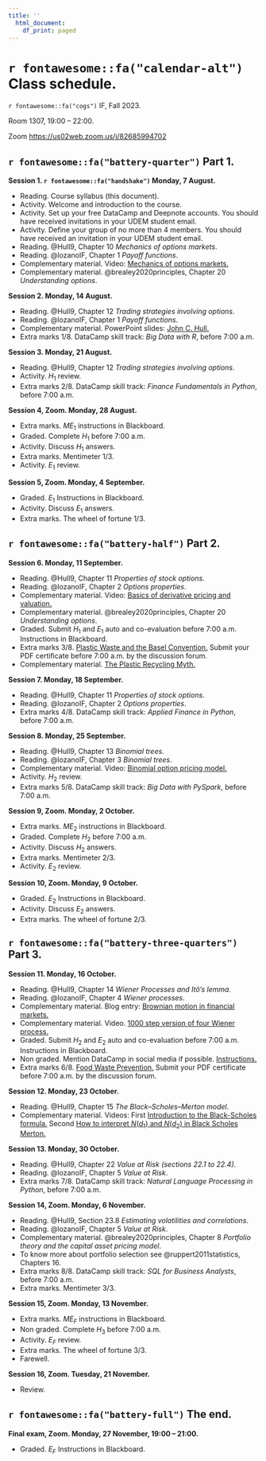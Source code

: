 ```yaml
---
title: ''
  html_document:
    df_print: paged
---
```


\newpage

# `r fontawesome::fa("calendar-alt")` Class schedule. 

`r fontawesome::fa("cogs")` IF, Fall 2023. 

Room 1307, 19:00 – 22:00.

Zoom [https://us02web.zoom.us/j/82685994702](https://us02web.zoom.us/j/82685994702)

## `r fontawesome::fa("battery-quarter")` Part 1.

**Session 1. `r fontawesome::fa("handshake")` Monday, 7 August.**

- Reading. Course syllabus (this document).
- Activity. Welcome and introduction to the course.
- Activity. Set up your free DataCamp and Deepnote accounts. You should have received invitations in your UDEM student email.
- Activity. Define your group of no more than 4 members. You should have received an invitation in your UDEM student email.
- Reading. @Hull9, Chapter 10 *Mechanics of options markets*.
- Reading. @lozanoIF, Chapter 1 *Payoff functions*.
- Complementary material. Video: [Mechanics of options markets.](https://youtu.be/z7P2bMCovf0)
- Complementary material. @brealey2020principles, Chapter 20 *Understanding options*.

**Session 2. Monday, 14 August.**

- Reading. @Hull9, Chapter 12 *Trading strategies involving options*. 
- Reading. @lozanoIF, Chapter 1 *Payoff functions*.
- Complementary material. PowerPoint slides: [John C. Hull.](https://www-2.rotman.utoronto.ca/~hull/ofodslides/index.html)
- Extra marks 1/8. DataCamp skill track: *Big Data with R*, before 7:00 a.m.

**Session 3. Monday, 21 August.**

- Reading. @Hull9, Chapter 12 *Trading strategies involving options*. 
- Activity. $H_1$ review.
- Extra marks 2/8. DataCamp skill track: *Finance Fundamentals in Python*, before 7:00 a.m.

**Session 4, Zoom. Monday, 28 August.**

- Extra marks. $ME_1$ instructions in Blackboard.
- Graded. Complete $H_1$ before 7:00 a.m.
- Activity. Discuss $H_1$ answers.
- Extra marks. Mentimeter 1/3.
- Activity. $E_1$ review.

**Session 5, Zoom. Monday, 4 September.**

- Graded. $E_1$ Instructions in Blackboard.
- Activity. Discuss $E_1$ answers.
- Extra marks. The wheel of fortune 1/3.

## `r fontawesome::fa("battery-half")` Part 2.

**Session 6. Monday, 11 September.**

- Reading. @Hull9, Chapter 11 *Properties of stock options*. 
- Reading. @lozanoIF, Chapter 2 *Options properties*.
- Complementary material. Video: [Basics of derivative pricing and valuation.](https://youtu.be/NdX7vDIUVQg)
- Complementary material. @brealey2020principles, Chapter 20 *Understanding options*.
- Graded. Submit $H_1$ and $E_1$ auto and co-evaluation before 7:00 a.m. Instructions in Blackboard.
- Extra marks 3/8. [Plastic Waste and the Basel Convention.](https://unccelearn.org/course/view.php?id=131&page=overview) Submit your PDF certificate before 7:00 a.m. by the discussion forum.
- Complementary material. [The Plastic Recycling Myth.](https://youtu.be/zZlRhCDzh2A)

**Session 7. Monday, 18 September.**

- Reading. @Hull9, Chapter 11 *Properties of stock options*. 
- Reading. @lozanoIF, Chapter 2 *Options properties*.
- Extra marks 4/8. DataCamp skill track: *Applied Finance in Python*, before 7:00 a.m.

**Session 8. Monday, 25 September.**

- Reading. @Hull9, Chapter 13 *Binomial trees*. 
- Reading. @lozanoIF, Chapter 3 *Binomial trees*.
- Complementary material. Video: [Binomial option pricing model.](https://youtu.be/7hL_4J5VjRw)
- Activity. $H_2$ review.
- Extra marks 5/8. DataCamp skill track: *Big Data with PySpark*, before 7:00 a.m.

**Session 9, Zoom. Monday, 2 October.**

- Extra marks. $ME_2$ instructions in Blackboard.
- Graded. Complete $H_2$ before 7:00 a.m.
- Activity. Discuss $H_2$ answers.
- Extra marks. Mentimeter 2/3.
- Activity. $E_2$ review.

**Session 10, Zoom. Monday, 9 October.**

- Graded. $E_2$ Instructions in Blackboard.
- Activity. Discuss $E_2$ answers.
- Extra marks. The wheel of fortune 2/3.

## `r fontawesome::fa("battery-three-quarters")` Part 3.

**Session 11. Monday, 16 October.**

- Reading. @Hull9, Chapter 14 *Wiener Processes and Itô's lemma*. 
- Reading. @lozanoIF, Chapter 4 *Wiener processes*.
- Complementary material. Blog entry: [Brownian motion in financial markets.](https://www.cantorsparadise.com/brownian-motion-in-financial-markets-ea5f02204b14)
- Complementary material. Video. [1000 step version of four Wiener process.](https://youtu.be/X-VRWeqG_I8)
- Graded. Submit $H_2$ and $E_2$ auto and co-evaluation before 7:00 a.m. Instructions in Blackboard.
- Non graded. Mention DataCamp in social media if possible. [Instructions.](https://docs.google.com/document/d/1Dv-L036CZWsZCmn9W5p0ikgetlc4GcT-NQ9Rp_HebE0/edit)
- Extra marks 6/8. [Food Waste Prevention.](https://unccelearn.org/course/view.php?id=129&page=overview) Submit your PDF certificate before 7:00 a.m. by the discussion forum.

**Session 12. Monday, 23 October.**

- Reading. @Hull9, Chapter 15 *The Black–Scholes–Merton model*.
- Complementary material. Videos: First [Introduction to the Black-Scholes formula.](https://youtu.be/pr-u4LCFYEY) Second [How to interpret $N(d_1)$ and $N(d_2)$ in Black Scholes Merton.](https://youtu.be/spkim5Ns304)

**Session 13. Monday, 30 October.**

- Reading. @Hull9, Chapter 22 *Value at Risk (sections 22.1 to 22.4)*.
- Reading. @lozanoIF, Chapter 5 *Value at Risk*.
- Extra marks 7/8. DataCamp skill track: *Natural Language Processing in Python*, before 7:00 a.m.

**Session 14, Zoom. Monday, 6 November.**

- Reading. @Hull9, Section 23.8 *Estimating volatilities and correlations*. 
- Reading. @lozanoIF, Chapter 5 *Value at Risk*.
- Complementary material. @brealey2020principles, Chapter 8 *Portfolio theory and the capital asset pricing model*.
- To know more about portfolio selection see @ruppert2011statistics, Chapters 16.
- Extra marks 8/8. DataCamp skill track: *SQL for Business Analysts*, before 7:00 a.m.
- Extra marks. Mentimeter 3/3.

**Session 15, Zoom. Monday, 13 November.**

- Extra marks. $ME_F$ instructions in Blackboard.
- Non graded. Complete $H_3$ before 7:00 a.m.
- Activity. $E_F$ review.
- Extra marks. The wheel of fortune 3/3.
- Farewell.

**Session 16, Zoom. Tuesday, 21 November.**

- Review.

## `r fontawesome::fa("battery-full")` The end.

**Final exam, Zoom. Monday, 27 November, 19:00 – 21:00.**

- Graded. $E_F$ Instructions in Blackboard.

\newpage
